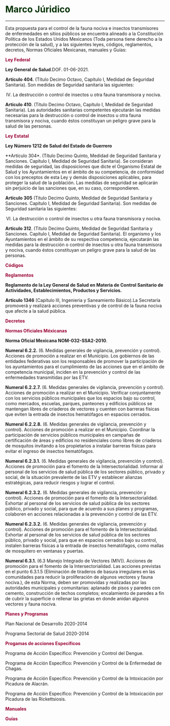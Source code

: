 # **<span style="color:#003300;"> Marco Júridico</span>** {#marco-juridico}

---

Esta propuesta para el control de la fauna nociva e insectos transmisores de enfermedades en sitios públicos se encuentra alineado a la Constitución Política de los Estados Unidos Mexicanos (Toda persona tiene derecho a la protección de la salud), y a las siguientes leyes, códigos, reglamentos, decretos, Normas Oficiales Mexicanas, manuales y Guías:


**<span style="color:#990033;">Ley Federal</span>**

**Ley General de Salud**.DOF. 01-06-2021.

**Artículo 404**. (Título Decimo Octavo, Capítulo I, Medidad de Seguridad Sanitaria). Son medidas de Seguridad sanitaria las siguientes:

IV. La destrucción o control de insectos u otra fauna transmisora y nociva.

**Artículo 410**. (Título Decimo Octavo, Capítulo I, Medidad de Seguridad Sanitaria). Las autoridades sanitarias competentes ejecutarán las medidas necesarias para la destrucción o control de insectos u otra fauna transmisora y nociva, cuando éstos constituyan un peligro grave para la salud de las personas.


**<span style="color:#990033;">Ley Estatal</span>**

**Ley Número 1212 de Salud del Estado de Guerrero**


**Artículo 304*. (Título Decimo Quinto, Medidad de Seguridad Sanitaria y Sanciones. Capítulo I, Medidad de Seguridad Sanitaria). Se consideran medidas de seguridad, las disposiciones que dicte el Organismo Estatal de Salud y los Ayuntamientos en el ámbito de su competencia, de conformidad con los preceptos de esta Ley y demás disposiciones aplicables, para proteger la salud de la población. Las medidas de seguridad se aplicarán sin perjuicio de las sanciones que, en su caso, correspondieren.


**Artículo 305** (Título Decimo Quinto, Medidad de Seguridad Sanitaria y Sanciones. Capítulo I, Medidad de Seguridad Sanitaria). Son medidas de Seguridad sanitaria las siguientes:

VI. La destrucción o control de insectos u otra fauna transmisora y nociva.


**Artículo 312**. (Título Decimo Quinto, Medidad de Seguridad Sanitaria y Sanciones. Capítulo I, Medidad de Seguridad Sanitaria). El organismo y los Ayuntamientos en el ámbito de su respectiva competencia, ejecutarán las medidas para la destrucción o control de insectos u otra fauna transmisora y nociva, cuando éstos constituyan un peligro grave para la salud de las personas.

**<span style="color:#990033;">Códigos</span>**


**<span style="color:#990033;">Reglamentos</span>**

**Reglamento de la Ley General de Salud en Materia de Control Sanitario de Actividades, Establecimientos, Productos y Servicios.**

**Artículo 1346** (Capítulo III, Ingenieria y Saneamiento Básico).La Secretaría promoverá y realizará acciones preventivas y de control de la fauna nociva que afecte a la salud pública.


**<span style="color:#990033;">Decretos</span>**


**<span style="color:#990033;">Normas Oficiales Méxicanas</span>**

**Norma Oficial Mexicana NOM-032-SSA2-2010**. 


**Numeral 6.2.2.** (6. Medidas generales de vigilancia, prevención y control). Acciones de promoción a realizar en el Municipio. Los gobiernos de las entidades federativas son los responsables de promover la participación de los ayuntamientos para el cumplimiento de las acciones que en el ámbito de competencia municipal, inciden en la prevención y control de las enfermedades transmitidas por las ETV.

**Numeral 6.2.2.7.** (6. Medidas generales de vigilancia, prevención y control). Acciones de promoción a realizar en el Municipio. Verificar conjuntamente con los servicios públicos municipales que los espacios bajo su control, como mercados, escuelas, parques, panteones y edificios públicos se mantengan libres de criaderos de vectores y cuenten con barreras físicas que eviten la entrada de insectos hematófagos en espacios cerrados.

**Numeral 6.2.2.8.** (6. Medidas generales de vigilancia, prevención y control). Acciones de promoción a realizar en el Municipio. Coordinar la participación de servicios públicos municipales en campañas de certificación de áreas y edificios no residenciales como libres de criaderos de mosquitos invitando a los propietarios a instalar barreras físicas para evitar el ingreso de insectos hematófagos.

**Numeral 6.2.3.1.** (6. Medidas generales de vigilancia, prevención y control). Acciones de promoción para el fomento de la Intersectorialidad. Informar al personal de los servicios de salud pública de los sectores público, privado y social, de la situación prevalente de las ETV y establecer alianzas estratégicas, para reducir riesgos y lograr el control.

**Numeral 6.2.3.2.** (6. Medidas generales de vigilancia, prevención y control). Acciones de promoción para el fomento de la Intersectorialidad. Exhortar al personal de los servicios de salud pública de los sectores público, privado y social, para que de acuerdo a sus planes y programas, colaboren en acciones relacionadas a la prevención y control de las ETV.

**Numeral 6.2.3.2.** (6. Medidas generales de vigilancia, prevención y control). Acciones de promoción para el fomento de la Intersectorialidad. Exhortar al personal de los servicios de salud pública de los sectores público, privado y social, para que en espacios cerrados bajo su control, instalen barreras físicas a la entrada de insectos hematófagos, como mallas de mosquitero en ventanas y puertas.

**Numeral 6.3.1.** (6.3 Manejo Integrado de Vectores (MIV)). Acciones de promoción para el fomento de la Intersectorialidad. Las acciones previstas en el punto 6.3.1.5 (Eliminación de tiraderos de basura irregulares en las comunidades para reducir la proliferación de algunos vectores y fauna nociva.), de esta Norma, deben ser promovidas y realizadas por las autoridades municipales y comunitarias: aplanado de pisos y paredes con cemento, construcción de techos completos; encalamiento de paredes a fin de cubrir la superficie o rellenar las grietas en donde anidan algunos vectores y fauna nociva.




**<span style="color:#990033;">Planes y Programas</span>**

Plan Nacional de Desarrollo 2020-2014

Programa Sectorial de Salud 2020-2014


**<span style="color:#990033;">Progamas de acciones Específicos</span>**

Programa de Acción Específico: Prevención y Control del Dengue.

Programa de Acción Específico: Prevención y Control de la Enfermedad de Chagas.

Programa de Acción Específico: Prevención y Control de la Intoxicación por Picadura de Alacrán.

Programa de Acción Específico: Prevención y Control de la Intoxicación por Picadura de las Rickettsiosis.



**<span style="color:#990033;">Manuales</span>**


**<span style="color:#990033;">Guías</span>**

